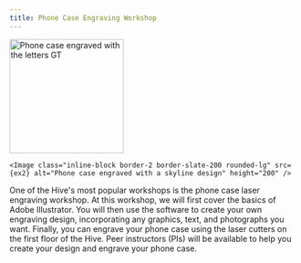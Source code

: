 ```yaml
---
title: Phone Case Engraving Workshop
---
```




<div class="not-content flex gap-1">
    <Image class="inline-block border-2 border-slate-200 rounded-lg" src={ex1} alt="Phone case engraved with the letters GT" height="200" />

    <Image class="inline-block border-2 border-slate-200 rounded-lg" src={ex2} alt="Phone case engraved with a skyline design" height="200" />
</div>

One of the Hive's most popular workshops is the phone case laser engraving workshop. At this workshop, we will first cover the basics of Adobe Illustrator. You will then use the software to create your own engraving design, incorporating any graphics, text, and photographs you want. Finally, you can engrave your phone case using the laser cutters on the first floor of the Hive. Peer instructors (PIs) will be available to help you create your design and engrave your phone case.
